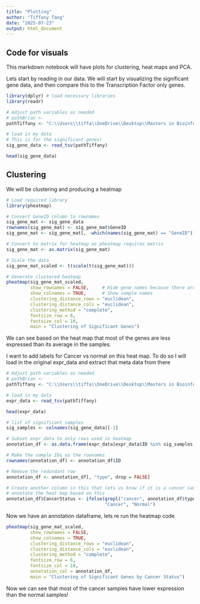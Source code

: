 ```yaml
---
title: "Plotting"
author: "Tiffany Tang"
date: "2025-07-23"
output: html_document
---
```


## Code for visuals

This markdown notebook will have plots for clustering, heat maps and PCA.

Lets start by reading in our data. 
We will start by visualizing the significant gene data, and then compare this to the Transcription Factor only genes.

```r
library(dplyr) # load necessary libraries
library(readr)

# Adjust path variables as needed
# pathBrian <- 
pathTiffany <- "C:\\Users\\tiffa\\OneDrive\\Desktop\\Masters in Bioinformatics\\Transcriptomics\\Final\\significant_genes_limma.csv"

# load in my data
# This is for the significant genes!
sig_gene_data <- read_tsv(pathTiffany)

head(sig_gene_data)
```

## Clustering

We will be clustering and producing a heatmap

```r
# Load required library
library(pheatmap)

# Convert GeneID column to rownames
sig_gene_mat <- sig_gene_data
rownames(sig_gene_mat) <- sig_gene_mat$GeneID
sig_gene_mat <- sig_gene_mat[, -which(names(sig_gene_mat) == "GeneID")]

# Convert to matrix for heatmap as pheatmap requires matrix
sig_gene_mat <- as.matrix(sig_gene_mat)

# Scale the data 
sig_gene_mat_scaled <- t(scale(t(sig_gene_mat)))

# Generate clustered heatmap
pheatmap(sig_gene_mat_scaled,
         show_rownames = FALSE,     # Hide gene names because there are too many
         show_colnames = TRUE,      # Show sample names
         clustering_distance_rows = "euclidean",
         clustering_distance_cols = "euclidean",
         clustering_method = "complete",
         fontsize_row = 6,
         fontsize_col = 10,
         main = "Clustering of Significant Genes")

```

We can see based on the heat map that most of the genes are less expressed than its average in the samples. 

I want to add labels for Cancer vs normal on this heat map. To do so I will load in the original expr_data and extract that meta data from there

```r
# Adjust path variables as needed
# pathBrian <- 
pathTiffany <- "C:\\Users\\tiffa\\OneDrive\\Desktop\\Masters in Bioinformatics\\Transcriptomics\\Final\\transformed_data.tsv"

# load in my data
expr_data <- read_tsv(pathTiffany)

head(expr_data)

# list of significant samples
sig_samples <- colnames(sig_gene_data)[-1]

# Subset expr_data to only rows used in heatmap
annotation_df <- as.data.frame(expr_data[expr_data$ID %in% sig_samples, c("ID", "type")])

# Make the sample IDs as the rownames
rownames(annotation_df) <- annotation_df$ID

# Remove the redundant row
annotation_df <- annotation_df[, "type", drop = FALSE]

# Create another column in this that lets us know if it is a cancer sample or not
# annotate the heat map based on this
annotation_df$CancerStatus <- ifelse(grepl("cancer", annotation_df$type, ignore.case = TRUE),
                                     "Cancer", "Normal")

```

Now we have an annotation dataframe, lets re run the heatmap code

```r
pheatmap(sig_gene_mat_scaled,
         show_rownames = FALSE,
         show_colnames = TRUE,
         clustering_distance_rows = "euclidean",
         clustering_distance_cols = "euclidean",
         clustering_method = "complete",
         fontsize_row = 6,
         fontsize_col = 10,
         annotation_col = annotation_df,
         main = "Clustering of Significant Genes by Cancer Status")

```

Now we can see that most of the cancer samples have lower expression than the normal samples!



